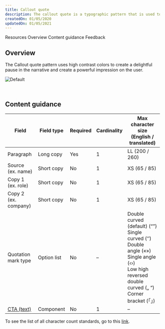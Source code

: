 ```yaml
---
title: Callout quote
description: The callout quote is a typographic pattern that is used to highlight an impactful client statement or user testimonial.
createdOn: 01/05/2020
updatedOn: 01/05/2021
---
```



<ComponentDescription name="Callout quote" type="layout" />

<AnchorLinks>

<AnchorLink>Resources</AnchorLink>
<AnchorLink>Overview</AnchorLink>
<AnchorLink>Content guidance</AnchorLink>
<AnchorLink>Feedback</AnchorLink>

</AnchorLinks>

<ResourceLinks name="Callout quote" type="layout" />

## Overview

The Callout quote pattern uses high contrast colors to create a delightful pause in the narrative and create a powerful impression on the user.

![Default](../../images/pattern/callout-quote/callout-quote.jpg)

<br />

## Content guidance

| Field                                                                                      | Field type  | Required | Cardinality | Max character size (English / translated)                                                                                                                              |
| ------------------------------------------------------------------------------------------ | ----------- | -------- | ----------- | ---------------------------------------------------------------------------------------------------------------------------------------------------------------------- |
| Paragraph                                                                                  | Long copy   | Yes      | 1           | LL (200 / 260)                                                                                                                                                         |
| Source (ex. name)                                                                          | Short copy  | No       | 1           | XS (65 / 85)                                                                                                                                                           |
| Copy 1 (ex. role)                                                                          | Short copy  | No       | 1           | XS (65 / 85)                                                                                                                                                           |
| Copy 2 (ex. company)                                                                       | Short copy  | No       | 1           | XS (65 / 85)                                                                                                                                                           |
| Quotation mark type                                                                        | Option list | No       | –           | Double curved (default) (“”) <br/>Single curved (‘’) <br/>Double angle («») <br/>Single angle (‹›)<br/>Low high reversed double curved („ “)<br/>Corner bracket (「」) |
| [CTA (text)](https://www.ibm.com/standards/carbon/components/cta/#text) | Component   | No       | 1           | –                                                                                                                                                                      |

To see the list of all character count standards, go to this <a href="https://github.com/carbon-design-system/carbon-for-ibm-dotcom-website/wiki/Character-count-standards" target="_blank" rel="noreferrer">link</a>.

<ComponentFooter name="Callout quote" type="layout" />
